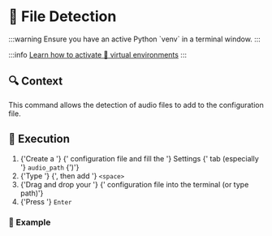 
# 📁 File Detection

<Fragment>
  :::warning
  Ensure you have an active <PythonIcon /> Python `venv` in a terminal window.
  :::

</Fragment>

:::info
[Learn how to activate 🔮 virtual
environments](../../installation/application/#-virtual-environment)
:::

## 🔍 Context

<Fragment>
  This command allows the detection of audio files to add to the <ExcelIcon />
  configuration file.
</Fragment>

## 🚀 Execution

<ol>
  <li>
    {'Create a '}
    <ExcelIcon />
    {' configuration file and fill the '}
    <ExcelTab background={'#ffffa6'}>Settings</ExcelTab>
    {' tab (especially '}
    <code>audio_path</code>
    {')'}
  </li>
  <li>
    {'Type '}
    <FileDetectionCommandInline isCse />
    {', then add '}
    <code>&lt;space&gt;</code>
  </li>
  <li>
    {'Drag and drop your '}
    <ExcelIcon />
    {' configuration file into the terminal (or type path)'}
  </li>
  <li>
    {'Press '}
    <code>Enter</code>
  </li>
</ol>

### 📝 Example

<FileDetectionCommandBlock isCse />
